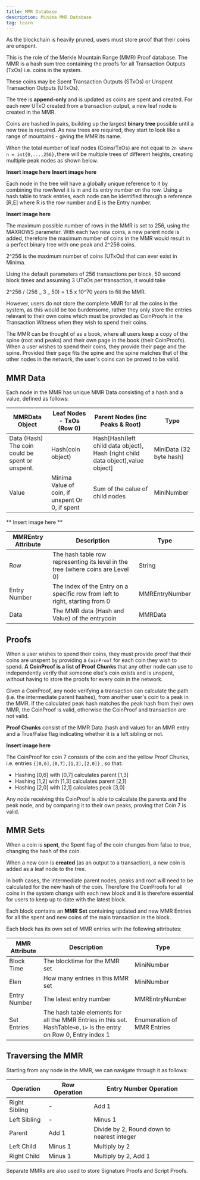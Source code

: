 ```yaml
---
title: MMR Database
description: Minima MMR Database
tag: learn
---
```


As the blockchain is heavily pruned, users must store proof that their coins are unspent.

This is the role of the Merkle Mountain Range (MMR) Proof database. The MMR is a hash sum tree containing the proofs for all Transaction Outputs (TxOs) i.e. coins in the system.

<Callout title="Note">
  These coins may be Spent Transaction Outputs (STxOs) or Unspent Transaction
  Outputs (UTxOs).
</Callout>

The tree is **append-only** and is updated as coins are spent and created. For each new UTxO created from a transaction output, a new leaf node is created in the MMR.

Coins are hashed in pairs, building up the largest **binary tree** possible until a new tree is required. As new trees are required, they start to look like a range of mountains - giving the MMR its name.

When the total number of leaf nodes (Coins/TxOs) are not equal to `2n where n = int{0,...,256},`there will be multiple trees of different heights, creating multiple peak nodes as shown below.

**Insert image here**
**Insert image here**

Each node in the tree will have a globally unique reference to it by combining the row/level it is in and its entry number on the row. Using a hash table to track entries, each node can be identified through a reference [R,E] where R is the row number and E is the Entry number.

**Insert image here**

The maximum possible number of rows in the MMR is set to 256, using the MAXROWS parameter. With each two new coins, a new parent node is added, therefore the maximum number of coins in the MMR would result in a perfect binary tree with one peak and 2^256 coins.

2^256 is the maximum number of coins (UTxOs) that can ever exist in Minima.

<Callout title="Info">
Using the default parameters of 256 transactions per block, 50 second block times and assuming 3 UTxOs per transaction, it would take

2^256 / (256 _ 3 _ 50) = 1.5 x 10^70 years to fill the MMR.

</Callout>

However, users do not store the complete MMR for all the coins in the system, as this would be too burdensome, rather they only store the entries relevant to their own coins which must be provided as CoinProofs in the Transaction Witness when they wish to spend their coins.

<Callout title="Info">
  The MMR can be thought of as a book, where all users keep a copy of the spine
  (root and peaks) and their own page in the book (their CoinProofs). When a
  user wishes to spend their coins, they provide their page and the spine.
  Provided their page fits the spine and the spine matches that of the other
  nodes in the network, the user&apos;s coins can be proved to be valid.
</Callout>

## MMR Data

Each node in the MMR has unique MMR Data consisting of a hash and a value, defined as follows:

| MMRData Object                                  | Leaf Nodes - TxOs (Row 0)                       | Parent Nodes (inc Peaks & Root)                                                 | Type                    |
| ----------------------------------------------- | ----------------------------------------------- | ------------------------------------------------------------------------------- | ----------------------- |
| Data (Hash) The coin could be spent or unspent. | Hash(coin object)                               | Hash[Hash(left child data object), Hash (right child data object),value object] | MiniData (32 byte hash) |
| Value                                           | Minima Value of coin, if unspent Or 0, if spent | Sum of the calue of child nodes                                                 | MiniNumber              |

** Insert image here **

| MMREntry Attribute | Description                                                                     | Type           |
| ------------------ | ------------------------------------------------------------------------------- | -------------- |
| Row                | The hash table row representing its level in the tree (where coins are Level 0) | String         |
| Entry Number       | The index of the Entry on a specific row from left to right, starting from 0    | MMREntryNumber |
| Data               | The MMR data (Hash and Value) of the entrycoin                                  | MMRData        |

## Proofs

When a user wishes to spend their coins, they must provide proof that their coins are unspent by providing a `CoinProof` for each coin they wish to spend. **A CoinProof is a list of Proof Chunks** that any other node can use to independently verify that someone else&apos;s coin exists and is unspent, without having to store the proofs for every coin in the network.

Given a CoinProof, any node verifying a transaction can calculate the path (i.e. the intermediate parent hashes), from another user's coin to a peak in the MMR. If the calculated peak hash matches the peak hash from their own MMR, the CoinProof is valid, otherwise the CoinProof and transaction are not valid.

**Proof Chunks** consist of the MMR Data (hash and value) for an MMR entry and a True/False flag indicating whether it is a left sibling or not.

**Insert image here**

The CoinProof for coin 7 consists of the coin and the yellow Proof Chunks, i.e. entries `{[0,6],[0,7],[1,2],[2,0]}` , so that:

- Hashing [0,6] with [0,7] calculates parent [1,3]
- Hashing [1,2] with [1,3] calculates parent [2,1]
- Hashing [2,0] with [2,1] calculates peak [3,0]

Any node receiving this CoinProof is able to calculate the parents and the peak node, and by comparing it to their own peaks, proving that Coin 7 is valid.

## MMR Sets

When a coin is **spent**, the Spent flag of the coin changes from false to true, changing the hash of the coin.

When a new coin is **created** (as an output to a transaction), a new coin is added as a leaf node to the tree.

In both cases, the intermediate parent nodes, peaks and root will need to be calculated for the new hash of the coin. Therefore the CoinProofs for all coins in the system change with each new block and it is therefore essential for users to keep up to date with the latest block.

Each block contains an **MMR Set** containing updated and new MMR Entries for all the spent and new coins of the main transaction in the block.

Each block has its own set of MMR entries with the following attributes:

| MMR Attribute | Description                                                                                                        | Type                       |
| ------------- | ------------------------------------------------------------------------------------------------------------------ | -------------------------- |
| Block Time    | The blocktime for the MMR set                                                                                      | MiniNumber                 |
| Elen          | How many entries in this MMR set                                                                                   | MiniNumber                 |
| Entry Number  | The latest entry number                                                                                            | MMREntryNumber             |
| Set Entries   | The hash table elements for all the MMR Entries in this set. HashTable`<0,1>` is the entry on Row 0, Entry index 1 | Enumeration of MMR Entries |

## Traversing the MMR

Starting from any node in the MMR, we can navigate through it as follows:

| Operation     | Row Operation | Entry Number Operation                     |
| ------------- | ------------- | ------------------------------------------ |
| Right Sibling | -             | Add 1                                      |
| Left Sibling  | -             | Minus 1                                    |
| Parent        | Add 1         | Divide by 2, Round down to nearest integer |
| Left Child    | Minus 1       | Multiply by 2                              |
| Right Child   | Minus 1       | Multiply by 2, Add 1                       |

Separate MMRs are also used to store Signature Proofs and Script Proofs.
